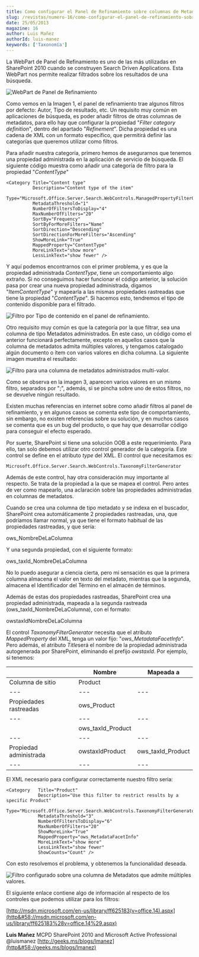 ```yaml
---
title: Como configurar el Panel de Refinamiento sobre columnas de Metadatos múltiples
slug: /revistas/numero-16/como-configurar-el-panel-de-refinamiento-sobre-columnas-de-metadatos-múltiples
date: 25/05/2013
magazine: 16
author: Luis Mañez
authorId: luis-manez
keywords: ['Taxonomía']
---
```



<ArticleHeader frontmatter={props.pageContext.frontmatter} />



​La WebPart de Panel de Refinamiento es uno de las más utilizadas en SharePoint 2010 cuando se construyen Search Driven Applications. Esta WebPart nos permite realizar filtrados sobre los resultados de una búsqueda.

![WebPart de Panel de Refinamiento](../../../images/numero16/como-configurar-panel-refinamiento-columnas-metadatos/image_1.jpg)

Como vemos en la Imagen 1, el panel de refinamiento trae algunos filtros por defecto: Autor, Tipo de resultado, etc. Un requisito muy común en aplicaciones de búsqueda, es poder añadir filtros de otras columnas de metadatos, para ello hay que configurar la propiedad "*Filter category definition*", dentro del apartado "*Refinement*". Dicha propiedad es una cadena de XML con un formato específico, que permitirá definir las categorías que queremos utilizar como filtros.

Para añadir nuestra categoría, primero hemos de asegurarnos que tenemos una propiedad administrada en la aplicación de servicio de búsqueda. El siguiente código muestra como añadir una categoría de filtro para la propiedad "*ContentType*"

```
<Category Title="Content type" 
          Description="Content type of the item" 
          Type="Microsoft.Office.Server.Search.WebControls.ManagedPropertyFilterGenerator" 
          MetadataThreshold="1" 
          NumberOfFiltersToDisplay="4" 
          MaxNumberOfFilters="20" 
          SortBy="Frequency" 
          SortByForMoreFilters="Name" 
          SortDirection="Descending" 
          SortDirectionForMoreFilters="Ascending" 
          ShowMoreLink="True" 
          MappedProperty="ContentType" 
          MoreLinkText="show more" 
          LessLinkText="show fewer" />
```

Y aquí podemos encontrarnos con el primer problema, y es que la propiedad administrada *ContentType*, tiene un comportamiento algo extraño. Si no conseguimos hacer funcionar el código anterior, la solución pasa por crear una nueva propiedad administrada, digamos "*ItemContentType*" y mapearla a las mismas propiedades rastreadas que tiene la propiedad "*ContentType*". Si hacemos esto, tendremos el tipo de contenido disponible para el filtrado.

![Filtro por Tipo de contenido en el panel de refinamiento.](../../../images/numero16/como-configurar-panel-refinamiento-columnas-metadatos/image_2.jpg)

Otro requisito muy común es que la categoría por la que filtrar, sea una columna de tipo Metadatos administrados. En este caso, un código como el anterior funcionará perfectamente, excepto en aquellos casos que la columna de metadatos admita múltiples valores, y tengamos catalogado algún documento o ítem con varios valores en dicha columna. La siguiente imagen muestra el resultado:



![Filtro para una columna de metadatos administrados multi-valor.](../../../images/numero16/como-configurar-panel-refinamiento-columnas-metadatos/image_3.jpg)

Como se observa en la imagen 3, aparecen varios valores en un mismo filtro, separados por ";", además, si se pincha sobre uno de estos filtros, no se devuelve ningún resultado.

Existen muchas referencias en internet sobre como añadir filtros al panel de refinamiento, y en algunos casos se comenta este tipo de comportamiento, sin embargo, no existen referencias sobre su solución, y en muchos casos se comenta que es un bug del producto, o que hay que desarrollar código para conseguir el efecto esperado.

Por suerte, SharePoint si tiene una solución OOB a este requerimiento. Para ello, tan solo debemos utilizar otro control generador de la categoría. Este control se define en el atributo *type* del XML. El control que necesitamos es:

```
Microsoft.Office.Server.Search.WebControls.TaxonomyFilterGenerator
```



Además de este control, hay otra consideración muy importante al respecto. Se trata de la propiedad a la que se mapea el control. Pero antes de ver como mapearlo, una aclaración sobre las propiedades administradas en columnas de metadatos.

Cuando se crea una columna de tipo metadato y se indexa en el buscador, SharePoint crea automáticamente 2 propiedades rastreadas, una, que podríamos llamar normal, ya que tiene el formato habitual de las propiedades rastreadas, y que sería:

ows\_NombreDeLaColumna

Y una segunda propiedad, con el siguiente formato:

ows\_taxId\_NombreDeLaColumna

No lo puedo asegurar a ciencia cierta, pero mi sensación es que la primera columna almacena el valor en texto del metadato, mientras que la segunda, almacena el Identificador del Término en el almacén de términos.

Además de estas dos propiedades rastreadas, SharePoint crea una propiedad administrada, mapeada a la segunda rastreada (ows\_taxId\_NombreDeLaColumna), con el formato:

owstaxIdNombreDeLaColumna

El control *TaxonomyFilterGenerator* necesita que el atributo *MappedProperty* del XML, tenga un valor fijo: "*ows\_MetadataFacetInfo*". Pero además, el atributo *Title*será el nombre de la propiedad administrada autogenerada por SharePoint, eliminando el prefijo *owstaxId*. Por ejemplo, si tenemos:


| ​ | Nombre | Mapeada a |
| --- | --- | --- |
| Columna de sitio | Product |   |
| --- | --- | --- |
| Propiedades rastreadas | ows\_Product |   |
| --- | --- | --- |
| ​ | ows\_taxId\_Product |   |
| --- | --- | --- |
| Propiedad administrada | owstaxIdProduct | ows\_taxId\_Product |
| --- | --- | --- |




El XML necesario para configurar correctamente nuestro filtro seria:

```
<Category   Title="Product"              
            Description="Use this filter to restrict results by a specific Product"              
            Type="Microsoft.Office.Server.Search.WebControls.TaxonomyFilterGenerator"              
            MetadataThreshold="3"              
            NumberOfFiltersToDisplay="6"
            MaxNumberOfFilters="20"              
            ShowMoreLink="True"             
            MappedProperty="ows_MetadataFacetInfo"    
            MoreLinkText="show more"           
            LessLinkText="show fewer"         
            ShowCounts="Count" />
```

Con esto resolvemos el problema, y obtenemos la funcionalidad deseada.

![Filtro configurado sobre una columna de Metadatos que admite múltiples valores.](../../../images/numero16/como-configurar-panel-refinamiento-columnas-metadatos/image_4.jpg)

El siguiente enlace contiene algo de información al respecto de los controles que podemos utilizar para los filtros:

[http://msdn.microsoft.com/en-us/library/ff625183(v=office.14).aspx](http&#58;//msdn.microsoft.com/en-us/library/ff625183%28v=office.14%29.aspx)



**Luis Mañez**
 MCPD SharePoint 2010 and Microsoft Active Professional
 @luismanez
 [http://geeks.ms/blogs/lmanez](http&#58;//geeks.ms/blogs/lmanez)

